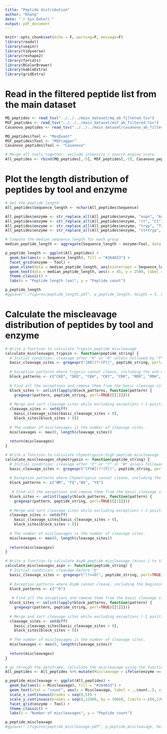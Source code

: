 ```yaml
---
title: "Peptide distribution"
author: "Khang"
date: "`r Sys.Date()`"
output: pdf_document
---
```


```r
knitr::opts_chunk$set(echo = F, warning=F, message=F)
library(readxl)
library(seqinr)
library(tidyverse)
library(reshape2)
library(forcats)
library(RColorBrewer)
library(kableExtra)
library(gridExtra)
```

# Read in the filtered peptide list from the main dataset
```r
MQ_peptides <- read_tsv("../../../main_dataset/mq_ab_filtered.tsv")
MSF_peptides <- read_tsv("../../../main_dataset/msf_ab_filtered.tsv")
Casanovo_peptides <- read_tsv("../../../main_dataset/casanovo_ab_filtered.tsv")

MQ_peptides$Tool <- "MaxQuant"
MSF_peptides$Tool <- "MSFragger"
Casanovo_peptides$Tool <- "Casanovo"

# Merge all tools together, exclude intensity / search engine score
All_peptides <- rbind(MQ_peptides[,-5], MSF_peptides[,-5], Casanovo_peptides[,-5])
```

# Plot the length distribution of peptides by tool and enzyme

```r
# Get the peptide length
All_peptides$Sequence_length <- nchar(All_peptides$Sequence)

All_peptides$enzyme <- str_replace_all(All_peptides$enzyme, "aspn", "AspN")
All_peptides$enzyme <- str_replace_all(All_peptides$enzyme, "ct", "Ct")
All_peptides$enzyme <- str_replace_all(All_peptides$enzyme, "tryp", "Tryp")
All_peptides$enzyme <- str_replace_all(All_peptides$enzyme, "ct+tryp", "Ct+Tryp")

# Compute the median sequence length for each group
median_peptide_length <- aggregate(Sequence_length ~ enzyme+Tool, data = All_peptides, FUN = median)
```

```r
p_peptide_length <- ggplot(All_peptides) +
  geom_bar(aes(x = Sequence_length), fill = "#264653") +
  facet_grid(enzyme ~ Tool) +
  geom_vline(data = median_peptide_length, aes(xintercept = Sequence_length), color = "red", linetype = "dashed") +
  geom_text(data = median_peptide_length, aes(x = 45, y = 2500, label = Sequence_length)) +
  theme_classic() +
  labs(x = "Peptide length (aa)", y = "Peptide count")

p_peptide_length
#ggsave("./figures/peptide_length.pdf", p_peptide_length, height = 5, width = 7, dpi = 600)
```

# Calculate the miscleavage distribution of peptides by tool and enzyme

```r
# Write a function to calculate Trypsin peptide miscleavage
calculate_miscleavages_trypsin <- function(peptide_string) {
  # Initial condition: cleavage after "K" or "R" unless followed by "P"
  basic_cleavage_sites <- gregexpr("[KR](?![P])", peptide_string, perl=TRUE)[[1]]
  
  # Exception patterns where trypsin cannot cleave, including the end of the peptide where it's already cut
  block_patterns <- c("CKD", "DKD", "CKH", "CKY", "CRK", "RRR", "RRH", "K$", "R$")
  
  # Find all the exceptions and remove them from the basic cleavage sites
  block_sites <- unlist(lapply(block_patterns, function(pattern) {
    gregexpr(pattern, peptide_string, perl=TRUE)[[1]]}))
  
  # Merge and sort cleavage sites while excluding exceptions (-1 positions indicate no match)
  cleavage_sites <- setdiff(
    basic_cleavage_sites[basic_cleavage_sites > 0], 
    block_sites[block_sites > 0])
  
  # The number of miscleavages is the number of cleavage sites.
  miscleavages <- max(0, length(cleavage_sites))
  
  return(miscleavages)
}   
```

```r
# Write a function to calculate Chymotrypsin-high peptide miscleavage
calculate_miscleavages_chymotrypsin <- function(peptide_string) {
  # Initial condition: cleavage after "F" or "Y" or "W" unless followed by "P"
  basic_cleavage_sites <- gregexpr("[FYW](?![P])", peptide_string, perl=TRUE)[[1]]
  
  # Exception patterns where Chymotrypsin cannot cleave, including the end of the peptide where it's already cut
  block_patterns <- c("WM", "F$","W$", "Y$")
  
   # Find all the exceptions and remove them from the basic cleavage sites
  block_sites <- unlist(lapply(block_patterns, function(pattern) {
    gregexpr(pattern, peptide_string, perl=TRUE)[[1]]}))
  
  # Merge and sort cleavage sites while excluding exceptions (-1 positions indicate no match)
  cleavage_sites <- setdiff(
    basic_cleavage_sites[basic_cleavage_sites > 0], 
    block_sites[block_sites > 0])
  
  # The number of miscleavages is the number of cleavage sites.
  miscleavages <- max(0, length(cleavage_sites))
  
  return(miscleavages)
}  
```

```r
# Write a function to calculate AspN peptide miscleavage (minus 1 to take into account the lookbehind function adding 1 to the index)
calculate_miscleavages_aspn <- function(peptide_string) {
  # Initial condition: cleavage before "D"
  basic_cleavage_sites <- gregexpr("(?<=D)", peptide_string, perl=TRUE)[[1]] - 1
  
  # Exception patterns where AspN cannot cleave, including the beginning of the peptide where it's already cut
  block_patterns <- c("^D")
  
   # Find all the exceptions and remove them from the basic cleavage sites
  block_sites <- unlist(lapply(block_patterns, function(pattern) {
    gregexpr(pattern, peptide_string, perl=TRUE)[[1]]}))
  
  # Merge and sort cleavage sites while excluding exceptions (-1 positions indicate no match)
  cleavage_sites <- setdiff(
    basic_cleavage_sites[basic_cleavage_sites > 0], 
    block_sites[block_sites > 0])
  
  # The number of miscleavages is the number of cleavage sites.
  miscleavages <- max(0, length(cleavage_sites))
  
  return(miscleavages)
}  
```

```r
# go through the dataframe, calculate the miscleavage using the function based on the enzyme
All_peptides <- All_peptides %>% mutate(Miscleavage = ifelse(enzyme == "Tryp", unlist(lapply(Sequence, function(x) calculate_miscleavages_trypsin(x))), ifelse(enzyme == "Ct", unlist(lapply(Sequence, function(x) calculate_miscleavages_chymotrypsin(x))), ifelse(enzyme == "AspN", unlist(lapply(Sequence, function(x) calculate_miscleavages_aspn(x))), ifelse(enzyme == "Ct+Tryp", unlist(lapply(Sequence, function(x) calculate_miscleavages_chymotrypsin(x))) + unlist(lapply(Sequence, function(x) calculate_miscleavages_trypsin(x))), 0)))))
```

```r
p_peptide_miscleavage <- ggplot(All_peptides) +
  geom_bar(aes(x = Miscleavage), fill = "#264653") +
  geom_text(stat = "count", aes(x = Miscleavage, label = ..count..), vjust = -0.2, size = 2) +
  scale_x_continuous(breaks = seq(0,5)) +
  scale_y_continuous(breaks = seq(0,12000, by = 3000), limits = c(0,12000)) +
  facet_grid(enzyme ~ Tool) +
  theme_classic() +
  labs(x = "Number of miscleavages", y = "Peptide count")

p_peptide_miscleavage
#ggsave("./figures/peptide_miscleavage.pdf", p_peptide_miscleavage, height = 5, width = 7, dpi = 600)
```

